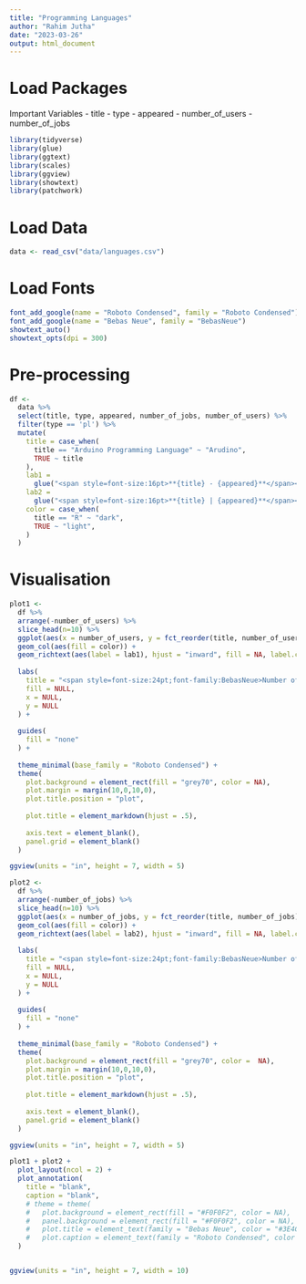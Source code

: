 ```yaml
---
title: "Programming Languages"
author: "Rahim Jutha"
date: "2023-03-26"
output: html_document
---
```


# Load Packages

Important Variables
- title
- type
- appeared
- number_of_users
- number_of_jobs

```r
library(tidyverse)
library(glue)
library(ggtext)
library(scales)
library(ggview)
library(showtext)
library(patchwork)
```

# Load Data

```r
data <- read_csv("data/languages.csv")
```
# Load Fonts

```r
font_add_google(name = "Roboto Condensed", family = "Roboto Condensed")
font_add_google(name = "Bebas Neue", family = "BebasNeue")
showtext_auto()
showtext_opts(dpi = 300)
```

# Pre-processing
```r
df <- 
  data %>%
  select(title, type, appeared, number_of_jobs, number_of_users) %>%
  filter(type == 'pl') %>%
  mutate(
    title = case_when(
      title == "Arduino Programming Language" ~ "Arudino",
      TRUE ~ title
    ),
    lab1 = 
      glue("<span style=font-size:16pt>**{title} - {appeared}**</span><br><span style=font-size:14pt>{comma(number_of_users)}</span>"),
    lab2 =
      glue("<span style=font-size:16pt>**{title} | {appeared}**</span><br><span style=font-size:14pt>{number_of_jobs}</span>"),
    color = case_when(
      title == "R" ~ "dark",
      TRUE ~ "light",
    )
  )
```


# Visualisation
```r
plot1 <- 
  df %>%
  arrange(-number_of_users) %>%
  slice_head(n=10) %>%
  ggplot(aes(x = number_of_users, y = fct_reorder(title, number_of_users))) +
  geom_col(aes(fill = color)) +
  geom_richtext(aes(label = lab1), hjust = "inward", fill = NA, label.colour = NA, lineheight = .9) +
  
  labs(
    title = "<span style=font-size:24pt;font-family:BebasNeue>Number of Users</span>",
    fill = NULL,
    x = NULL,
    y = NULL
  ) +
  
  guides(
    fill = "none"
  ) +
  
  theme_minimal(base_family = "Roboto Condensed") +
  theme(
    plot.background = element_rect(fill = "grey70", color = NA),
    plot.margin = margin(10,0,10,0),
    plot.title.position = "plot",
    
    plot.title = element_markdown(hjust = .5),
    
    axis.text = element_blank(),
    panel.grid = element_blank()
  )

ggview(units = "in", height = 7, width = 5)
```

```r
plot2 <- 
  df %>%
  arrange(-number_of_jobs) %>%
  slice_head(n=10) %>%
  ggplot(aes(x = number_of_jobs, y = fct_reorder(title, number_of_jobs))) +
  geom_col(aes(fill = color)) +
  geom_richtext(aes(label = lab2), hjust = "inward", fill = NA, label.colour= NA, lineheight = .9 ) +
  
  labs(
    title = "<span style=font-size:24pt;font-family:BebasNeue>Number of Jobs</span>",
    fill = NULL,
    x = NULL,
    y = NULL
  ) +
  
  guides(
    fill = "none"
  ) +
  
  theme_minimal(base_family = "Roboto Condensed") +
  theme(
    plot.background = element_rect(fill = "grey70", color =  NA),
    plot.margin = margin(10,0,10,0),
    plot.title.position = "plot",
    
    plot.title = element_markdown(hjust = .5),
    
    axis.text = element_blank(),
    panel.grid = element_blank()
  )

ggview(units = "in", height = 7, width = 5)
```

```r
plot1 + plot2 +
  plot_layout(ncol = 2) +
  plot_annotation(
    title = "blank",
    caption = "blank",
    # theme = theme(
    #   plot.background = element_rect(fill = "#F0F0F2", color = NA),
    #   panel.background = element_rect(fill = "#F0F0F2", color = NA), 
    #   plot.title = element_text(family = "Bebas Neue", color = "#3E4C59", size = 125, hjust = 0.5, margin = margin(t = 10, b = 10)),
    #   plot.caption = element_text(family = "Roboto Condensed", color = "#3E4C59", size = 30, hjust = 0.5))
  )


ggview(units = "in", height = 7, width = 10)
```